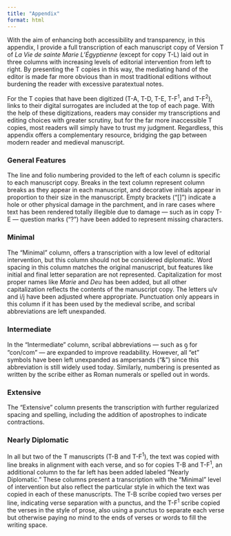 ```yaml
---
title: "Appendix"
format: html
---
```


With the aim of enhancing both accessibility and transparency, in this appendix, I provide a full transcription of each manuscript copy of Version T of *La Vie de sainte Marie L’Égyptienne* (except for copy T-L) laid out in three columns with increasing levels of editorial intervention from left to right. By presenting the T copies in this way, the mediating hand of the editor is made far more obvious than in most traditional editions without burdening the reader with excessive paratextual notes.

For the T copies that have been digitized (T-A, T-D, T-E, T-F^1^, and T-F^2^), links to their digital surrogates are included at the top of each page. With the help of these digitizations, readers may consider my transcriptions and editing choices with greater scrutiny, but for the far more inaccessible T copies, most readers will simply have to trust my judgment. Regardless, this appendix offers a complementary resource, bridging the gap between modern reader and medieval manuscript.

### General Features
The line and folio numbering provided to the left of each column is specific to each manuscript copy. Breaks in the text column represent column breaks as they appear in each manuscript, and decorative initials appear in proportion to their size in the manuscript. Empty brackets (“[]”) indicate a hole or other physical damage in the parchment, and in rare cases where text has been rendered totally illegible due to damage — such as in copy T-E — question marks (“?”) have been added to represent missing characters.

### Minimal
The “Minimal” column, offers a transcription with a low level of editorial intervention, but this column should not be considered diplomatic. Word spacing in this column matches the original manuscript, but features like initial and final letter separation are not represented. Capitalization for most proper names like *Marie* and *Deu* has been added, but all other capitalization reflects the contents of the manuscript copy. The letters u/v and i/j have been adjusted where appropriate. Punctuation only appears in this column if it has been used by the medieval scribe, and scribal abbreviations are left unexpanded.

### Intermediate
In the “Intermediate” column, scribal abbreviations — such as &#xA76F; for “con/com” — are expanded to improve readability. However, all “et” symbols have been left unexpanded as ampersands (“&”) since this abbreviation is still widely used today. Similarly, numbering is presented as written by the scribe either as Roman numerals or spelled out in words.

### Extensive
The “Extensive” column presents the transcription with further regularized spacing and spelling, including the addition of apostrophes to indicate contractions.

### Nearly Diplomatic
In all but two of the T manuscripts (T-B and T-F^1^), the text was copied with line breaks in alignment with each verse, and so for copies T-B and T-F^1^, an additional column to the far left has been added labeled “Nearly Diplomatic.” These columns present a transcription with the “Minimal” level of intervention but also reflect the particular style in which the text was copied in each of these manuscripts. The T-B scribe copied two verses per line, indicating verse separation with a punctus, and the T-F^1^ scribe copied the verses in the style of prose, also using a punctus to separate each verse but otherwise paying no mind to the ends of verses or words to fill the writing space.
